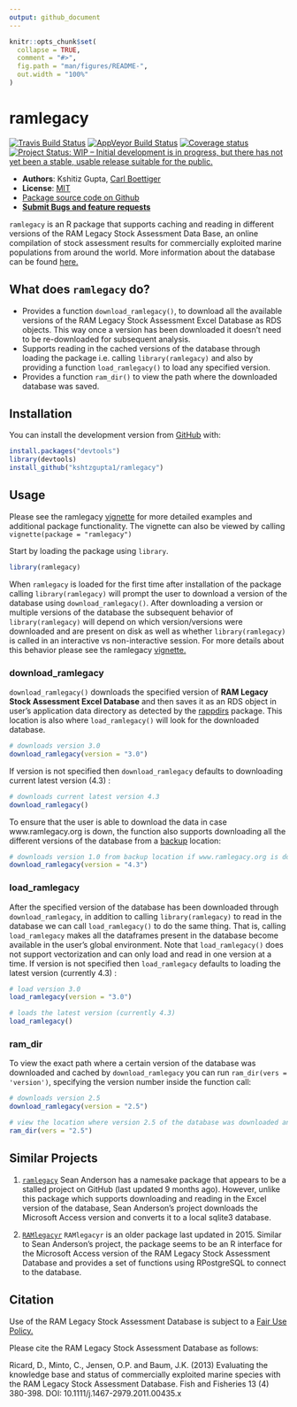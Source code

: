 ```yaml
---
output: github_document
---
```


<!-- README.md is generated from README.Rmd. Please edit that file -->

```r
knitr::opts_chunk$set(
  collapse = TRUE,
  comment = "#>",
  fig.path = "man/figures/README-",
  out.width = "100%"
)
```
ramlegacy
=============

[![Travis Build Status](https://travis-ci.com/kshtzgupta1/ramlegacy.svg?branch=master)](https://travis-ci.com/kshtzgupta1/ramlegacy)
[![AppVeyor Build Status](https://ci.appveyor.com/api/projects/status/github/kshtzgupta1/ramlegacy?branch=master&svg=true)](https://ci.appveyor.com/project/kshtzgupta1/ramlegacy)
[![Coverage status](https://codecov.io/gh/kshtzgupta1/ramlegacy/branch/master/graph/badge.svg)](https://codecov.io/github/kshtzgupta1/ramlegacy?branch=master)
[![Project Status: WIP – Initial development is in progress, but there has not yet been a stable, usable release suitable for the public.](https://www.repostatus.org/badges/latest/wip.svg)](https://www.repostatus.org/#wip) 




- **Authors**: Kshitiz Gupta, [Carl Boettiger](http://www.carlboettiger.info/)
- **License**: [MIT](http://opensource.org/licenses/MIT)
- [Package source code on Github](https://github.com/kshtzgupta1/ramlegacy)
- [**Submit Bugs and feature requests**](https://github.com/kshtzgupta1/ramlegacy/issues)

`ramlegacy` is an R package that supports caching and reading in different versions of the RAM Legacy Stock Assessment Data Base, an online compilation of stock assessment results for commercially exploited marine populations from around the world. More information about the database can be found [here.](www.ramlegacy.org)


## What does `ramlegacy` do?

  - Provides a function `download_ramlegacy()`, to download all the available  
    versions of the RAM Legacy Stock Assessment Excel Database as RDS objects. This way once
    a version has been downloaded it doesn't need to be re-downloaded for subsequent analysis.
  - Supports reading in the cached versions of the database through loading the package i.e.         calling `library(ramlegacy)` and also by providing a function `load_ramlegacy()` to load any       specified version.
  - Provides a function `ram_dir()` to view the path where the downloaded database was saved.

## Installation
You can install the development version from [GitHub](https://github.com/kshtzgupta1/ramlegacy) with:

```r
install.packages("devtools")
library(devtools)
install_github("kshtzgupta1/ramlegacy")
```

## Usage
Please see the ramlegacy [vignette](https://kshtzgupta1.github.io/ramlegacy/articles/ramlegacy.html) for more detailed examples and additional package functionality. The vignette can also be viewed by calling `vignette(package = "ramlegacy")`

Start by loading the package using `library`.

```r
library(ramlegacy)
```

When `ramlegacy` is loaded for the first time after installation of the package calling `library(ramlegacy)` will prompt the user to download a version of the database using `download_ramlegacy()`. After downloading a version or multiple versions of the database the subsequent behavior of `library(ramlegacy)` will depend on which version/versions were downloaded and are present on disk as well as whether `library(ramlegacy)` is called in an interactive vs non-interactive session. For more details about this behavior please see the ramlegacy [vignette.](https://kshtzgupta1.github.io/ramlegacy/articles/ramlegacy.html) 

### download_ramlegacy

`download_ramlegacy()` downloads the specified version of **RAM Legacy Stock Assessment Excel Database** and then saves it as an RDS object in user’s application data directory as detected by the [rappdirs](https://cran.r-project.org/web/packages/rappdirs/index.html) package. This location is also where `load_ramlegacy()` will look for the downloaded database. 

```r
# downloads version 3.0
download_ramlegacy(version = "3.0")
```

If version is not specified then `download_ramlegacy` defaults to downloading current latest version (4.3) :

```r
# downloads current latest version 4.3
download_ramlegacy()
```

To ensure that the user is able to download the data in case www.ramlegacy.org is down, the function also supports downloading all the different versions of the database from a [backup](www.github.com/kshtzgupta1/ramlegacy-assets/) location:

```r
# downloads version 1.0 from backup location if www.ramlegacy.org is down
download_ramlegacy(version = "4.3")
```

### load_ramlegacy
After the specified version of the database has been downloaded through `download_ramlegacy`, in addition to calling `library(ramlegacy)` to read in the database we can call `load_ramlegacy()` to do the same thing. That is, calling `load_ramlegacy` makes all the dataframes present in the database become available in the user's global environment. Note that `load_ramlegacy()` does not support vectorization and can only load and read in one version at a time. If version is not specified then `load_ramlegacy` defaults to loading the latest version (currently 4.3) :

```r
# load version 3.0
load_ramlegacy(version = "3.0")

# loads the latest version (currently 4.3)
load_ramlegacy()
```

### ram_dir
To view the exact path where a certain version of the database was downloaded and cached by `download_ramlegacy` you can run `ram_dir(vers = 'version')`, specifying the version number inside the function call:
```r
# downloads version 2.5
download_ramlegacy(version = "2.5")

# view the location where version 2.5 of the database was downloaded and cached
ram_dir(vers = "2.5")
```

## Similar Projects

1. [`ramlegacy`](https://github.com/seananderson/ramlegacy) 
Sean Anderson has a namesake package that appears to be a stalled project on GitHub (last updated 9 months ago). However, unlike this package which supports downloading and reading in the Excel version of the database, Sean Anderson's project downloads the Microsoft Access version and converts it to a local sqlite3 database. 
 

2. [`RAMlegacyr`](https://github.com/ashander/RAMlegacyr)
`RAMlegacyr` is an older package last updated in 2015. Similar to Sean Anderson's project, the package seems to be an R interface for the Microsoft Access version of the RAM Legacy Stock Assessment Database and provides a set of functions using RPostgreSQL to connect to the database.

## Citation
Use of the RAM Legacy Stock Assessment Database is subject to a [Fair Use Policy.](http://ramlegacy.marinebiodiversity.ca/ram-legacy-stock-assessment-database/ram-legacy-stock-assessment-database-fair-use-policy)

Please cite the RAM Legacy Stock Assessment Database as follows:

Ricard, D., Minto, C., Jensen, O.P. and Baum, J.K. (2013) Evaluating the knowledge base and status of commercially exploited marine species with the RAM Legacy Stock Assessment Database. Fish and Fisheries 13 (4) 380-398. DOI: 10.1111/j.1467-2979.2011.00435.x
